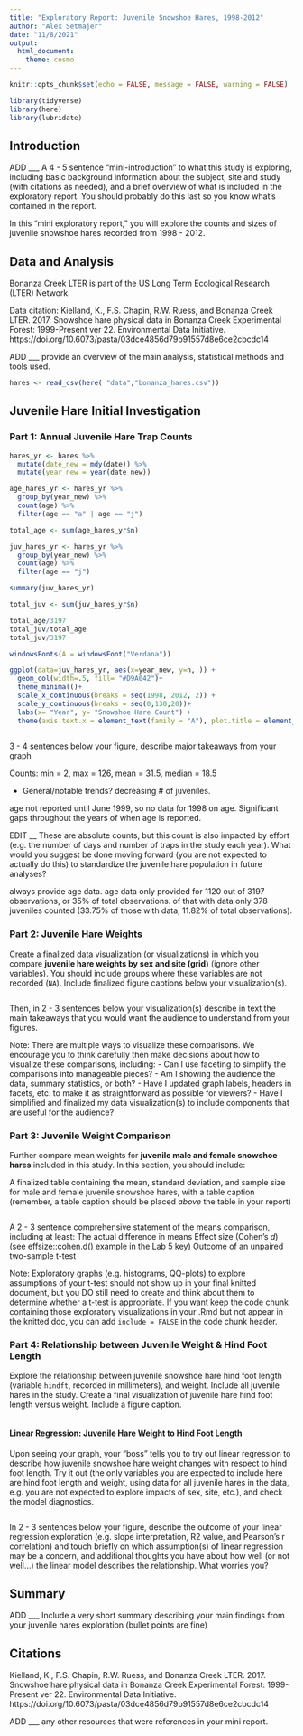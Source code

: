 ```yaml
---
title: "Exploratory Report: Juvenile Snowshoe Hares, 1998-2012"
author: "Alex Setmajer"
date: "11/8/2021"
output: 
  html_document: 
    theme: cosmo
---
```


```r
knitr::opts_chunk$set(echo = FALSE, message = FALSE, warning = FALSE)

library(tidyverse)
library(here)
library(lubridate)
```


## Introduction

ADD ___ A 4 - 5 sentence "mini-introduction" to what this study is exploring, including basic background information about the subject, site and study (with citations as needed), and a brief overview of what is included in the exploratory report. You should probably do this last so you know what’s contained in the report.

In this “mini exploratory report,” you will explore the counts and sizes of juvenile snowshoe hares recorded from 1998 - 2012.

## Data and Analysis

Bonanza Creek LTER is part of the US Long Term Ecological Research (LTER) Network. 

Data citation: Kielland, K., F.S. Chapin, R.W. Ruess, and Bonanza Creek LTER. 2017. Snowshoe hare physical data in Bonanza Creek Experimental Forest: 1999-Present ver 22. Environmental Data Initiative. https://doi.org/10.6073/pasta/03dce4856d79b91557d8e6ce2cbcdc14

ADD ___ provide an overview of the main analysis, statistical methods and tools used.

```r
hares <- read_csv(here( "data","bonanza_hares.csv"))
```


## Juvenile Hare Initial Investigation


### Part 1: Annual Juvenile Hare Trap Counts

```r
hares_yr <- hares %>%
  mutate(date_new = mdy(date)) %>% 
  mutate(year_new = year(date_new))

age_hares_yr <- hares_yr %>% 
  group_by(year_new) %>% 
  count(age) %>% 
  filter(age == "a" | age == "j")

total_age <- sum(age_hares_yr$n)

juv_hares_yr <- hares_yr %>% 
  group_by(year_new) %>% 
  count(age) %>% 
  filter(age == "j")

summary(juv_hares_yr)

total_juv <- sum(juv_hares_yr$n)

total_age/3197
total_juv/total_age
total_juv/3197

windowsFonts(A = windowsFont("Verdana")) 

ggplot(data=juv_hares_yr, aes(x=year_new, y=n, )) +
  geom_col(width=.5, fill= "#D9A042")+
  theme_minimal()+
  scale_x_continuous(breaks = seq(1998, 2012, 2)) +
  scale_y_continuous(breaks = seq(0,130,20))+
  labs(x= "Year", y= "Snowshoe Hare Count") +
  theme(axis.text.x = element_text(family = "A"), plot.title = element_text(family = "A"), axis.title = element_text(family = "A"))
 
```


3 - 4 sentences below your figure, describe major takeaways from your graph

Counts: min = 2, max = 126, mean = 31.5, median = 18.5

- General/notable trends? decreasing # of juveniles.

age not reported until June 1999, so no data for 1998 on age. Significant gaps throughout the years of when age is reported.


EDIT __ These are absolute counts, but this count is also impacted by effort (e.g. the number of days and number of traps in the study each year). What would you suggest be done moving forward (you are not expected to actually do this) to standardize the juvenile hare population in future analyses?

always provide age data. 
age data only provided for 1120 out of 3197 observations, or 35% of total observations. of that with data only 378 juveniles counted (33.75% of those with data, 11.82% of total observations).



### Part 2: Juvenile Hare Weights

Create a finalized data visualization (or visualizations) in which you compare **juvenile hare weights by sex and site (grid)** (ignore other variables). You should include groups where these variables are not recorded (`NA`). Include finalized figure captions below your visualization(s).

```r

```

Then, in 2 - 3 sentences below your visualization(s) describe in text the main takeaways that you would want the audience to understand from your figures.

Note: There are multiple ways to visualize these comparisons. We encourage you to think carefully then make decisions about how to visualize these comparisons, including:
- Can I use faceting to simplify the comparisons into manageable pieces?
- Am I showing the audience the data, summary statistics, or both?
- Have I updated graph labels, headers in facets, etc. to make it as straightforward as possible for viewers?
- Have I simplified and finalized my data visualization(s) to include components that are useful for the audience?

### Part 3: Juvenile Weight Comparison

Further compare mean weights for **juvenile male and female snowshoe hares** included in this study. In this section, you should include:

A finalized table containing the mean, standard deviation, and sample size for male and female juvenile snowshoe hares, with a table caption (remember, a table caption should be placed *above* the table in your report)

```r

```

A 2 - 3 sentence comprehensive statement of the means comparison, including at least:
The actual difference in means
Effect size (Cohen's *d*) (see effsize::cohen.d() example in the Lab 5 key)
Outcome of an unpaired two-sample t-test
 
Note: Exploratory graphs (e.g. histograms, QQ-plots) to explore assumptions of your t-test should not show up in your final knitted document, but you DO still need to create and think about them to determine whether a t-test is appropriate. If you want keep the code chunk containing those exploratory visualizations in your .Rmd but not appear in the knitted doc, you can add `include = FALSE` in the code chunk header.

### Part 4: Relationship between Juvenile Weight & Hind Foot Length

Explore the relationship between juvenile snowshoe hare hind foot length (variable `hindft`, recorded in millimeters), and weight. Include all juvenile hares in the study. Create a final visualization of juvenile hare hind foot length versus weight. Include a figure caption.

```r

```

#### Linear Regression: Juvenile Hare Weight to Hind Foot Length
Upon seeing your graph, your “boss” tells you to try out linear regression to describe how juvenile snowshoe hare weight changes with respect to hind foot length. Try it out (the only variables you are expected to include here are hind foot length and weight, using data for all juvenile hares in the data, e.g. you are not expected to explore impacts of sex, site, etc.), and check the model diagnostics.

```r

```


In 2 - 3 sentences below your figure, describe the outcome of your linear regression exploration (e.g. slope interpretation, R2 value, and Pearson's r correlation) and touch briefly on which assumption(s) of linear regression may be a concern, and additional thoughts you have about how well (or not well…) the linear model describes the relationship. What worries you?

## Summary

ADD ___ Include a very short summary describing your main findings from your juvenile hares exploration (bullet points are fine)

## Citations

Kielland, K., F.S. Chapin, R.W. Ruess, and Bonanza Creek LTER. 2017. Snowshoe hare physical data in Bonanza Creek Experimental Forest: 1999-Present ver 22. Environmental Data Initiative. https://doi.org/10.6073/pasta/03dce4856d79b91557d8e6ce2cbcdc14

ADD ___ any other resources that were references in your mini report.